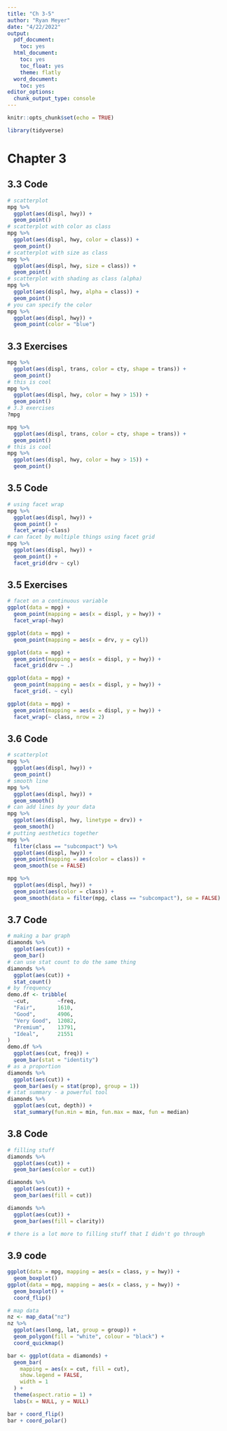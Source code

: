 ```yaml
---
title: "Ch 3-5"
author: "Ryan Meyer"
date: "4/22/2022"
output:
  pdf_document:
    toc: yes
  html_document:
    toc: yes
    toc_float: yes
    theme: flatly
  word_document:
    toc: yes
editor_options:
  chunk_output_type: console
---
```


```r
knitr::opts_chunk$set(echo = TRUE)
```

```r
library(tidyverse)
```

# Chapter 3

## 3.3 Code
```r
# scatterplot
mpg %>%
  ggplot(aes(displ, hwy)) + 
  geom_point()
# scatterplot with color as class
mpg %>%
  ggplot(aes(displ, hwy, color = class)) + 
  geom_point()
# scatterplot with size as class
mpg %>%
  ggplot(aes(displ, hwy, size = class)) + 
  geom_point()
# scatterplot with shading as class (alpha)
mpg %>%
  ggplot(aes(displ, hwy, alpha = class)) + 
  geom_point()
# you can specify the color
mpg %>%
  ggplot(aes(displ, hwy)) + 
  geom_point(color = "blue")
```

## 3.3 Exercises 
```r
mpg %>%
  ggplot(aes(displ, trans, color = cty, shape = trans)) + 
  geom_point()
# this is cool
mpg %>%
  ggplot(aes(displ, hwy, color = hwy > 15)) + 
  geom_point()
# 3.3 exercises
?mpg

mpg %>%
  ggplot(aes(displ, trans, color = cty, shape = trans)) + 
  geom_point()
# this is cool
mpg %>%
  ggplot(aes(displ, hwy, color = hwy > 15)) + 
  geom_point()
```

## 3.5 Code
```r
# using facet wrap
mpg %>%
  ggplot(aes(displ, hwy)) + 
  geom_point() +
  facet_wrap(~class)
# can facet by multiple things using facet grid
mpg %>%
  ggplot(aes(displ, hwy)) + 
  geom_point() +
  facet_grid(drv ~ cyl)
```

## 3.5 Exercises
```r
# facet on a continuous variable
ggplot(data = mpg) + 
  geom_point(mapping = aes(x = displ, y = hwy)) + 
  facet_wrap(~hwy)

ggplot(data = mpg) + 
  geom_point(mapping = aes(x = drv, y = cyl))

ggplot(data = mpg) + 
  geom_point(mapping = aes(x = displ, y = hwy)) +
  facet_grid(drv ~ .)

ggplot(data = mpg) + 
  geom_point(mapping = aes(x = displ, y = hwy)) +
  facet_grid(. ~ cyl)

ggplot(data = mpg) + 
  geom_point(mapping = aes(x = displ, y = hwy)) + 
  facet_wrap(~ class, nrow = 2)
```

## 3.6 Code 
```r
# scatterplot
mpg %>%
  ggplot(aes(displ, hwy)) +
  geom_point()
# smooth line
mpg %>%
  ggplot(aes(displ, hwy)) +
  geom_smooth()
# can add lines by your data
mpg %>%
  ggplot(aes(displ, hwy, linetype = drv)) +
  geom_smooth()
# putting aesthetics together
mpg %>%
  filter(class == "subcompact") %>%
  ggplot(aes(displ, hwy)) +
  geom_point(mapping = aes(color = class)) +
  geom_smooth(se = FALSE)

mpg %>%
  ggplot(aes(displ, hwy)) +
  geom_point(aes(color = class)) +
  geom_smooth(data = filter(mpg, class == "subcompact"), se = FALSE)
```

## 3.7 Code
```r
# making a bar graph
diamonds %>%
  ggplot(aes(cut)) +
  geom_bar()
# can use stat count to do the same thing
diamonds %>%
  ggplot(aes(cut)) +
  stat_count()
# by frequency
demo.df <- tribble(
  ~cut,         ~freq,
  "Fair",       1610,
  "Good",       4906,
  "Very Good",  12082,
  "Premium",    13791,
  "Ideal",      21551
)
demo.df %>%
  ggplot(aes(cut, freq)) +
  geom_bar(stat = "identity")
# as a proportion
diamonds %>%
  ggplot(aes(cut)) +
  geom_bar(aes(y = stat(prop), group = 1))
# stat summary - a powerful tool
diamonds %>%
  ggplot(aes(cut, depth)) +
  stat_summary(fun.min = min, fun.max = max, fun = median)
```

## 3.8 Code
```r
# filling stuff
diamonds %>%
  ggplot(aes(cut)) +
  geom_bar(aes(color = cut)) 

diamonds %>%
  ggplot(aes(cut)) +
  geom_bar(aes(fill = cut)) 

diamonds %>%
  ggplot(aes(cut)) +
  geom_bar(aes(fill = clarity)) 

# there is a lot more to filling stuff that I didn't go through 
```

## 3.9 code
```r
ggplot(data = mpg, mapping = aes(x = class, y = hwy)) + 
  geom_boxplot()
ggplot(data = mpg, mapping = aes(x = class, y = hwy)) + 
  geom_boxplot() +
  coord_flip()

# map data
nz <- map_data("nz")
nz %>%
  ggplot(aes(long, lat, group = group)) +
  geom_polygon(fill = "white", colour = "black") +
  coord_quickmap()

bar <- ggplot(data = diamonds) + 
  geom_bar(
    mapping = aes(x = cut, fill = cut), 
    show.legend = FALSE,
    width = 1
  ) + 
  theme(aspect.ratio = 1) +
  labs(x = NULL, y = NULL)

bar + coord_flip()
bar + coord_polar()
```




